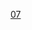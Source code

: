 {{routemap
| title = 深圳地鐵7號線（西丽線）
| title-bg = {{深圳地铁颜色|7}}
| title-color = white
| text-width = 0,90,160
| collapsible = no
| inline = <includeonly>yes</includeonly>
| map =
\uextKBHFa\WASSER~~ ~~[[学府医院站|学府医院]]
\uextBHF\WASSER~~ ~~[[北大站|北大]]
\utKBHFxa\WASSER~~ ~~[[西丽湖站|西丽湖]]
WASSERq\utKRZW\WABZgr~~ ~~ ~~ ~~[[沙河 (深圳)|大沙河]]
utCONTgq\utABZq2\utTINTt!~utSTRc3\uWKRZt\utCONTfq~~ ~~[[西麗站 (地鐵)|西丽]]~~{{深圳地铁|5|n}}~~{{rmr|Licon=L|Ricon=R|[[赤灣站 (深圳地铁)|赤灣]]|[[黄贝岭站|黄贝岭]]}}
utSTRc1\utABZg+4\WASSER~~ ~~ ~~ ~~联络线往{{深圳地铁|5|c}}
\utBHF\WASSER~~ ~~[[茶光站|茶光]]
WASSERq\utKRZW\WASSERr~~ ~~ ~~ ~~[[沙河 (深圳)|大沙河]]
utBHF~~ ~~[[珠光站|珠光]]
CONTgq\umtKRZ\CONTfq~~ ~~ ~~ ~~[[平南铁路]]
utBHF~~ ~~[[龙井站 (深圳)|龙井]]
utBHF~~ ~~[[桃源村站|桃源村]]
utBHF~~ ~~[[深云站|深云]]
\utSTR\uKDSTa~~ ~~ ~~ ~~[[深云车辆段]]
\utSTR\ueBHF~~ ~~{{广州地铁RDT/dim|[[文体公园站|文体公园]]}}
utKDSTaq\utABZgr+r\utSTRa~~ ~~ ~~ ~~[[安托山停车场]]
\utABZgl+l\utSTRr
utSTRc2\utABZg3\~~ ~~ ~~ ~~联络线往{{深圳地铁|2|c}}
utCONTgq\utABZq1\utTINTt!~utSTRc4\utSTRq\utCONTfq~~ ~~[[安托山站|安托山]]~~{{深圳地铁|2|n}}~~{{rmr|Licon=L|Ricon=R|[[赤灣站 (深圳地铁)|赤灣]]|{{深圳地铁|8|n}}[[鹽田路站|鹽田路]]}}
utBHF~~ ~~[[农林站|农林]]
\utSTR+l\utKRZto\utSTRq\utCONTfq~~ ~~ ~~ ~~{{深圳地铁|9|n}}{{rmr|Ricon=R|[[文錦站|文錦]]}}
utCONTgq\utBHFq!~HUBa\utKRZtu\utKRZtu\utSTRq\utCONTfq\~~ ~~ ~~ ~~{{深圳地铁|1|n}}{{rmr|Licon=L|Ricon=R|[[机场东站 (深圳)|机场东]]|[[罗湖站 (深圳)|罗湖]]}}
utCONTgq\utBHFq!~HUB\utKRZtu\utKRZtu\utSTRq\utCONTfq\~~ ~~ ~~ ~~{{深圳地铁|11|n}}{{rmr|Licon=L|Ricon=R|[[碧头站|碧头]]|[[福田站 (深圳地铁)|福田]]<!--[[红岭南站|红岭南]]-->}}
HUBlf\utXBHF-L!~HUBq\utXBHF-R!~HUBeq\\~~ ~~[[车公庙站 (深圳)|车公庙]]~~{{深圳地铁|1|n}} {{深圳地铁|9|n}} {{深圳地铁|11|n}}
utKRWg+l\utKRWgr\~~ ~~ ~~ ~~联络线往{{深圳地铁|9|c}}
utCONTgq\utSTRr\utSTR\\~~ ~~ ~~ ~~{{深圳地铁|9|n}}{{rmr|Licon=L|[[前灣站|前灣]]}}
utBHF~~ ~~[[上沙站|上沙]]
utBHF~~ ~~[[沙尾站|沙尾]]
WASSERq\utKRZW\WASSERq~~ ~~ ~~ ~~[[新洲河]]
\utCONTgq\utTINTt\utSTRq\utCONTfq~~ ~~[[石厦站|石厦]]~~{{深圳地铁|3|n}}~~{{rmr|Licon=L|Ricon=R|[[福保站|福保]]|[[雙龍站 (深圳)|雙龍]]}}
\tCONTgq\umtKRZt\tSTRq\tCONTfq~~ ~~ ~~ ~~[[广深港高速铁路]]
utBHF~~ ~~[[皇岗村站|皇岗村]]
\utCONTgq\utKRZtu!~HUBrg\utBHFq!~HUBeq\utCONTfq~~ ~~ ~~ ~~{{深圳地鐵|4|n}}{{rmr|Licon=L|Ricon=R|[[福田口岸站|福田口岸]]|[[牛湖站|牛湖]]}}
utBHF!~HUB~~ ~~[[福民站|福民]]~~{{深圳地鐵|4|n}} {{深圳地鐵|10|n}}
\utCONTgq\utKRZtu!~HUBlf\utBHFq!~HUBeq\utCONTfq~~ ~~ ~~ ~~{{深圳地鐵|10|n}}{{rmr|Licon=L|Ricon=R|[[福田口岸站|福田口岸]]|[[雙擁街站|雙擁街]]}}
utBHF~~ ~~[[皇岗口岸站|皇岗口岸]]
uetBHF~~ ~~{{广州地铁RDT/dim|[[福邻站|福邻]]}}~~ ~~仅預留结构
WASSERq\utKRZW\WASSERq~~ ~~ ~~ ~~[[福田河]]
utBHF~~ ~~[[赤尾站|赤尾]]
HUBc2\utBHF!~HUB3\~~ ~~[[华强南站|华强南]]~~{{广州地铁RDT/dim|{{深圳地铁|11|n}}}}
uextCONTgq\uextBHFq!~HUB1\uetKRZto!~HUBc4\uextSTRq\uextCONTfq~~ ~~ ~~ ~~{{rmr|Licon=L|Ricon=R|[[红岭南站|红岭南]]|[[碧头站|碧头]]}}
utCONTgq\utSTRq\utKRZtu\utSTRq\utCONTfq~~ ~~ ~~ ~~{{深圳地铁|1|n}}{{rmr|Licon=L|Ricon=R|[[罗湖站 (深圳)|罗湖]]|[[机场东站 (深圳)|机场东]]}}
\utBHF!~HUB2\HUBc3~~ ~~[[华强北站|华强北]]~~{{深圳地铁|2|n}}
utCONTgq\utSTRq\utKRZtu!~HUBc1\utBHFq!~HUB4\utCONTfq~~ ~~ ~~ ~~{{rmr|Licon=L|Ricon=R|{{深圳地铁|8|n}}[[鹽田路站|鹽田路]]|[[赤灣站 (深圳地铁)|赤灣]]}}
utCONTgq\utSTRq\utTINTt\utSTRq\utCONTfq~~ ~~[[华新站|华新]]~~{{深圳地铁|3|n}}~~{{rmr|Licon=L|Ricon=R|[[雙龍站 (深圳)|雙龍]]|[[福保站|福保]]}}
\utSTR\uextCONTg~~ ~~ ~~ ~~{{rmr|Ricon=U|[[崗廈北站|崗廈北]]}}
\utXBHF-L!~HUBaq\uextXBHF-R!~HUBeq~~ ~~[[黄木岗站|黄木岗]]~~{{广州地铁RDT/dim|{{深圳地铁|14|n}}}}
\utSTR\uextCONTf~~ ~~ ~~ ~~{{rmr|Ricon=D|[[沙田站 (深圳)|沙田]]}}
utCONTgq\utBHFq!~HUB2\utKRZto!~HUBc3\utCONTfq\~~ ~~ ~~ ~~{{rmr|Licon=L|Ricon=R|[[科学馆站|科学馆]]|[[松岗站|松岗]]}}
HUBc1\utBHF!~HUB4\~~ ~~[[八卦岭站|八卦岭]]~~{{深圳地铁|6|n}}
utCONTgq\utTINTt\utCONTfq~~ ~~[[红岭北站|红岭北]]~~{{深圳地铁|9|n}}~~{{rmr|Licon=L|Ricon=R|[[文锦站|文锦]]|[[前灣站|前灣]]}}
utBHF~~ ~~[[笋岗站 (地铁)|笋岗]]
CONTgq\umtKRZ\CONTfq~~ ~~ ~~ ~~[[广深铁路]]
WASSERq\utKRZW\WASSERq~~ ~~ ~~ ~~[[布吉河]]
utBHF~~ ~~[[洪湖站|洪湖]]
utCONTgq\utTINTt\utCONTfq~~ ~~[[田贝站|田贝]]~~{{深圳地铁|3|n}}~~{{rmr|Licon=L|Ricon=R|[[福保站|福保]]|[[雙龍站 (深圳)|雙龍]]}}
utCONTgq\utKRZtu\utSTR+r~~ ~~ ~~ ~~{{rmr|Licon=L|[[黄贝岭站|黄贝岭]]}}
\utBHF!~HUBaq\utKBHFxa!~HUBeq~~ ~~[[太安站|太安]]~~{{深圳地铁|5|n}}
\utENDEe\utSTR~~ ~~ ~~ ~~預留延伸
\\\utSTRl\utCONTfq~~ ~~ ~~ ~~{{rmr|Ricon=R|[[赤灣站 (深圳地铁)|赤灣]]}}
| bottom = {{navbar|深圳地鐵RDT/7}}
}}
<noinclude>
{{Rdt intro|[[深圳地铁7号线]]}}
[[Category:深圳地鐵RDT|07]]
</noinclude>
